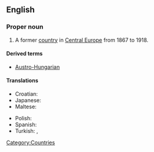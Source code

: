 ==English==
{{wikipedia}}

===Proper noun===
{{en-proper-noun}}

# A former [[country]] in [[Central Europe]] from 1867 to 1918.

====Derived terms====
* [[Austro-Hungarian]]

====Translations====
{{trans-top|formal country in Central Europe}}
* Croatian: {{t-|hr|Austro-Ugarska|f}}
* Japanese: {{t-|ja|オーストリア＝ハンガリー帝国}}
* Maltese: {{t|mt|Awstrija-Ungerija|xs=Maltese}}
{{trans-mid}}
* Polish: {{t+|pl|Austro-Węgry|p}}
* Spanish: {{t-|es|Austrohúngaro}}
* Turkish: {{t|tr|Avusurya-Macaristan}},  {{t|tr|Avustuya-Macaristan İmparatorluğu}}
{{trans-bottom}}

[[Category:Countries]]